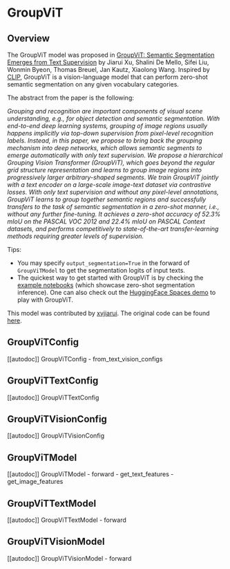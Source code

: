 <!--Copyright 2022 NVIDIA and The HuggingFace Team. All rights reserved.

Licensed under the Apache License, Version 2.0 (the "License"); you may not use this file except in compliance with
the License. You may obtain a copy of the License at

http://www.apache.org/licenses/LICENSE-2.0

Unless required by applicable law or agreed to in writing, software distributed under the License is distributed on
an "AS IS" BASIS, WITHOUT WARRANTIES OR CONDITIONS OF ANY KIND, either express or implied. See the License for the
specific language governing permissions and limitations under the License.
-->

# GroupViT

## Overview

The GroupViT model was proposed in [GroupViT: Semantic Segmentation Emerges from Text Supervision](https://arxiv.org/abs/2202.11094) by Jiarui Xu, Shalini De Mello, Sifei Liu, Wonmin Byeon, Thomas Breuel, Jan Kautz, Xiaolong Wang.
Inspired by [CLIP](clip), GroupViT is a vision-language model that can perform zero-shot semantic segmentation on any given vocabulary categories.

The abstract from the paper is the following:

*Grouping and recognition are important components of visual scene understanding, e.g., for object detection and semantic segmentation. With end-to-end deep learning systems, grouping of image regions usually happens implicitly via top-down supervision from pixel-level recognition labels. Instead, in this paper, we propose to bring back the grouping mechanism into deep networks, which allows semantic segments to emerge automatically with only text supervision. We propose a hierarchical Grouping Vision Transformer (GroupViT), which goes beyond the regular grid structure representation and learns to group image regions into progressively larger arbitrary-shaped segments. We train GroupViT jointly with a text encoder on a large-scale image-text dataset via contrastive losses. With only text supervision and without any pixel-level annotations, GroupViT learns to group together semantic regions and successfully transfers to the task of semantic segmentation in a zero-shot manner, i.e., without any further fine-tuning. It achieves a zero-shot accuracy of 52.3% mIoU on the PASCAL VOC 2012 and 22.4% mIoU on PASCAL Context datasets, and performs competitively to state-of-the-art transfer-learning methods requiring greater levels of supervision.*

Tips:

- You may specify `output_segmentation=True` in the forward of `GroupViTModel` to get the segmentation logits of input texts. 
- The quickest way to get started with GroupViT is by checking the [example notebooks](https://github.com/xvjiarui/GroupViT/blob/main/demo/GroupViT_hf_inference_notebook.ipynb) (which showcase zero-shot segmentation inference). One can also check out the [HuggingFace Spaces demo](https://huggingface.co/spaces/xvjiarui/GroupViT) to play with GroupViT. 

This model was contributed by [xvjiarui](https://huggingface.co/xvjiarui).
The original code can be found [here](https://github.com/NVlabs/GroupViT).


## GroupViTConfig

[[autodoc]] GroupViTConfig
    - from_text_vision_configs

## GroupViTTextConfig

[[autodoc]] GroupViTTextConfig

## GroupViTVisionConfig

[[autodoc]] GroupViTVisionConfig

## GroupViTModel

[[autodoc]] GroupViTModel
    - forward
    - get_text_features
    - get_image_features

## GroupViTTextModel

[[autodoc]] GroupViTTextModel
    - forward

## GroupViTVisionModel

[[autodoc]] GroupViTVisionModel
    - forward
